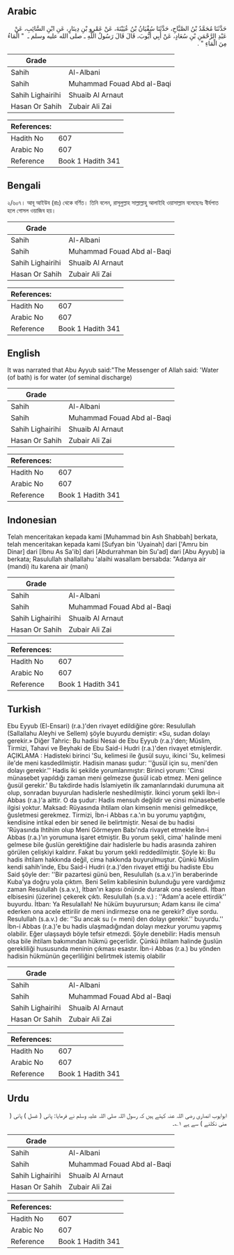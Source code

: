 ## Arabic


<div dir="rtl" lang="ar" style={{fontSize:'larger',backgroundColor:'#f8f9fa',padding:20}}>
حَدَّثَنَا مُحَمَّدُ بْنُ الصَّبَّاحِ، حَدَّثَنَا سُفْيَانُ بْنُ عُيَيْنَةَ، عَنْ عَمْرِو بْنِ دِينَارٍ، عَنِ ابْنِ السَّائِبِ، عَنْ عَبْدِ الرَّحْمَنِ بْنِ سُعَادٍ، عَنْ أَبِي أَيُّوبَ، قَالَ قَالَ رَسُولُ اللَّهِ ـ صلى الله عليه وسلم ـ ‏ "‏ الْمَاءُ مِنَ الْمَاءِ ‏"‏ ‏.‏
</div>
<div style={{backgroundColor:'#f8f9fa',padding:20, marginBottom: 10}}><table> <thead> <tr> <th>Grade</th> <th></th> </tr> </thead> <tbody> <tr><td>Sahih</td><td>Al-Albani</td></tr><tr><td>Sahih</td><td>Muhammad Fouad Abd al-Baqi</td></tr><tr><td>Sahih Lighairihi</td><td>Shuaib Al Arnaut</td></tr><tr><td>Hasan Or Sahih</td><td>Zubair Ali Zai</td></tr></tbody></table><table> <thead> <tr> <th>References:</th> <th></th> </tr> </thead> <tbody><tr><td>Hadith No</td><td>607</td></tr><tr><td>Arabic No</td><td>607</td></tr><tr><td>Reference</td><td>Book 1 Hadith 341</td></tr></tbody></table></div>

## Bengali


<div dir="ltr" lang="bn" style={{fontSize:'larger',backgroundColor:'#f8f9fa',padding:20}}>
২/৬০৭। আবূ আইউব (রাঃ) থেকে বর্ণিত। তিনি বলেন, রাসূলুল্লাহ সাল্লাল্লাহু আলাইহি ওয়াসাল্লাম বলেছেনঃ বীর্যপাত হলে গোসল ওয়াজিব হয়।
</div>
<div style={{backgroundColor:'#f8f9fa',padding:20, marginBottom: 10}}><table> <thead> <tr> <th>Grade</th> <th></th> </tr> </thead> <tbody> <tr><td>Sahih</td><td>Al-Albani</td></tr><tr><td>Sahih</td><td>Muhammad Fouad Abd al-Baqi</td></tr><tr><td>Sahih Lighairihi</td><td>Shuaib Al Arnaut</td></tr><tr><td>Hasan Or Sahih</td><td>Zubair Ali Zai</td></tr></tbody></table><table> <thead> <tr> <th>References:</th> <th></th> </tr> </thead> <tbody><tr><td>Hadith No</td><td>607</td></tr><tr><td>Arabic No</td><td>607</td></tr><tr><td>Reference</td><td>Book 1 Hadith 341</td></tr></tbody></table></div>

## English


<div dir="ltr" lang="en" style={{fontSize:'larger',backgroundColor:'#f8f9fa',padding:20}}>
It was narrated that Abu Ayyub said:"The Messenger of Allah said: 'Water (of bath) is for water (of seminal discharge)
</div>
<div style={{backgroundColor:'#f8f9fa',padding:20, marginBottom: 10}}><table> <thead> <tr> <th>Grade</th> <th></th> </tr> </thead> <tbody> <tr><td>Sahih</td><td>Al-Albani</td></tr><tr><td>Sahih</td><td>Muhammad Fouad Abd al-Baqi</td></tr><tr><td>Sahih Lighairihi</td><td>Shuaib Al Arnaut</td></tr><tr><td>Hasan Or Sahih</td><td>Zubair Ali Zai</td></tr></tbody></table><table> <thead> <tr> <th>References:</th> <th></th> </tr> </thead> <tbody><tr><td>Hadith No</td><td>607</td></tr><tr><td>Arabic No</td><td>607</td></tr><tr><td>Reference</td><td>Book 1 Hadith 341</td></tr></tbody></table></div>

## Indonesian


<div dir="ltr" lang="id" style={{fontSize:'larger',backgroundColor:'#f8f9fa',padding:20}}>
Telah menceritakan kepada kami [Muhammad bin Ash Shabbah] berkata, telah menceritakan kepada kami [Sufyan bin 'Uyainah] dari ['Amru bin Dinar] dari [Ibnu As Sa'ib] dari [Abdurrahman bin Su'ad] dari [Abu Ayyub] ia berkata; Rasulullah shallallahu 'alaihi wasallam bersabda: "Adanya air (mandi) itu karena air (mani)
</div>
<div style={{backgroundColor:'#f8f9fa',padding:20, marginBottom: 10}}><table> <thead> <tr> <th>Grade</th> <th></th> </tr> </thead> <tbody> <tr><td>Sahih</td><td>Al-Albani</td></tr><tr><td>Sahih</td><td>Muhammad Fouad Abd al-Baqi</td></tr><tr><td>Sahih Lighairihi</td><td>Shuaib Al Arnaut</td></tr><tr><td>Hasan Or Sahih</td><td>Zubair Ali Zai</td></tr></tbody></table><table> <thead> <tr> <th>References:</th> <th></th> </tr> </thead> <tbody><tr><td>Hadith No</td><td>607</td></tr><tr><td>Arabic No</td><td>607</td></tr><tr><td>Reference</td><td>Book 1 Hadith 341</td></tr></tbody></table></div>

## Turkish


<div dir="ltr" lang="tr" style={{fontSize:'larger',backgroundColor:'#f8f9fa',padding:20}}>
Ebu Eyyub (El-Ensari) (r.a.)'den rivayet edildiğine göre: Resulullah (Sallallahu Aleyhi ve Sellem) şöyle buyurdu demiştir: «Su, sudan dolayı gerekir.» Diğer Tahric: Bu hadisi Nesai de Ebu Eyyub (r.a.)'den; Müslim, Tirmizi, Tahavi ve Beyhaki de Ebu Said-i Hudri (r.a.)'den rivayet etmişlerdir. AÇIKLAMA : Hadisteki birinci 'Su, kelimesi ile ğusül suyu, ikinci 'Su, kelimesi ile'de meni kasdedilmiştir. Hadisin manası şudur: ''ğusül için su, meni'den dolayı gerekir.'' Hadis iki şekilde yorumlanmıştır: Birinci yorum: 'Cinsi münasebet yapıldığı zaman meni gelmezse ğusül icab etmez. Meni gelince ğusül gerekir.' Bu takdirde hadis İslamiyetin ilk zamanlarındaki durumuna ait olup, sonradan buyurulan hadislerle neshedilmiştir. İkinci yorum şekli İbn-i Abbas (r.a.)'a aittir. O da şudur: Hadis mensuh değildir ve cinsi münasebetle ilgisi yoktur. Maksad: Rüyasında ihtilam olan kimsenin menisi gelmedikçe, ğusletmesi gerekmez. Tirmizi, İbn-i Abbas r.a.'ın bu yorumu yaptığını, kendisine intikal eden bir sened ile belirtmiştir. Nesai de bu hadisi 'Rüyasında Ihtihim olup Meni Görmeyen Babı'nda rivayet etmekle İbn-i Abbas (r.a.)'ın yorumuna işaret etmiştir. Bu yorum şekli, cima' halinde meni gelmese bile ğuslün gerektiğine dair hadislerle bu hadis arasında zahiren görülen çelişkiyi kaldırır. Fakat bu yorum şekli reddedilmiştir. Şöyle ki: Bu hadis ihtilam hakkında değil, cima hakkında buyurulmuştur. Çünkü Müslim kendi sahih'inde, Ebu Said-i Hudri (r.a.)'den rivayet ettiği bu hadiste Ebu Said şöyle der: ''Bir pazartesi günü ben, Resulullah (s.a.v.)'in beraberinde Kuba'ya doğru yola çıktım. Beni Selim kabilesinin bulunduğu yere vardığımız zaman Resulullah (s.a.v.), İtban'ın kapısı önünde durarak ona seslendi. İtban elbisesini (üzerine) çekerek çıktı. Resulullah (s.a.v.) : ''Adam'a acele ettirdik'' buyurdu. İtban: Ya Resulallah! Ne hüküm buyurursun; Adam karısı ile cima' ederken ona acele ettirilir de meni indirmezse ona ne gerekir? diye sordu. Resulullah (s.a.v.) de: ''Su ancak su (= meni) den dolayı gerekir.'' buyurdu.'' İbn-i Abbas (r.a.)'e bu hadis ulaşmadığından dolayı mezkur yorumu yapmış olabilir. Eğer ulaşsaydı böyle tefsir etmezdi. Şöyle denebilir: Hadis mensuh olsa bile ihtilam bakımından hükmü geçerlidir. Çünkü ihtilam halinde ğuslün gerekliliği hususunda meninin çıkması esastır. İbn-i Abbas (r.a.) bu yönden hadisin hükmünün geçerliliğini belirtmek istemiş olabilir
</div>
<div style={{backgroundColor:'#f8f9fa',padding:20, marginBottom: 10}}><table> <thead> <tr> <th>Grade</th> <th></th> </tr> </thead> <tbody> <tr><td>Sahih</td><td>Al-Albani</td></tr><tr><td>Sahih</td><td>Muhammad Fouad Abd al-Baqi</td></tr><tr><td>Sahih Lighairihi</td><td>Shuaib Al Arnaut</td></tr><tr><td>Hasan Or Sahih</td><td>Zubair Ali Zai</td></tr></tbody></table><table> <thead> <tr> <th>References:</th> <th></th> </tr> </thead> <tbody><tr><td>Hadith No</td><td>607</td></tr><tr><td>Arabic No</td><td>607</td></tr><tr><td>Reference</td><td>Book 1 Hadith 341</td></tr></tbody></table></div>

## Urdu


<div dir="rtl" lang="ur" style={{fontSize:'larger',backgroundColor:'#f8f9fa',padding:20}}>
ابوایوب انصاری رضی اللہ عنہ کہتے ہیں کہ رسول اللہ صلی اللہ علیہ وسلم نے فرمایا: پانی ( غسل ) پانی ( منی نکلنے ) سے ہے ۱؎۔
</div>
<div style={{backgroundColor:'#f8f9fa',padding:20, marginBottom: 10}}><table> <thead> <tr> <th>Grade</th> <th></th> </tr> </thead> <tbody> <tr><td>Sahih</td><td>Al-Albani</td></tr><tr><td>Sahih</td><td>Muhammad Fouad Abd al-Baqi</td></tr><tr><td>Sahih Lighairihi</td><td>Shuaib Al Arnaut</td></tr><tr><td>Hasan Or Sahih</td><td>Zubair Ali Zai</td></tr></tbody></table><table> <thead> <tr> <th>References:</th> <th></th> </tr> </thead> <tbody><tr><td>Hadith No</td><td>607</td></tr><tr><td>Arabic No</td><td>607</td></tr><tr><td>Reference</td><td>Book 1 Hadith 341</td></tr></tbody></table></div>